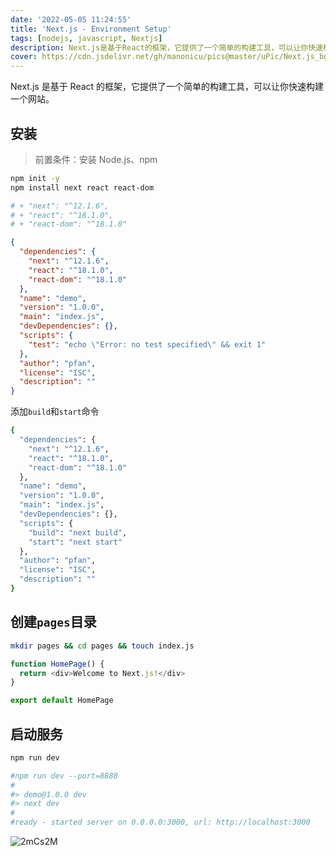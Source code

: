 ```yaml
---
date: '2022-05-05 11:24:55'
title: 'Next.js - Environment Setup'
tags: [nodejs, javascript, Nextjs]
description: Next.js是基于React的框架，它提供了一个简单的构建工具，可以让你快速构建一个网站。
cover: https://cdn.jsdelivr.net/gh/manonicu/pics@master/uPic/Next.js_bg.svg
---
```


Next.js 是基于 React 的框架，它提供了一个简单的构建工具，可以让你快速构建一个网站。

## 安装

> 前置条件：安装 Node.js、npm

```bash
npm init -y
npm install next react react-dom

# + "next": "^12.1.6",
# + "react": "^18.1.0",
# + "react-dom": "^18.1.0"
```

```json
{
  "dependencies": {
    "next": "^12.1.6",
    "react": "^18.1.0",
    "react-dom": "^18.1.0"
  },
  "name": "demo",
  "version": "1.0.0",
  "main": "index.js",
  "devDependencies": {},
  "scripts": {
    "test": "echo \"Error: no test specified\" && exit 1"
  },
  "author": "pfan",
  "license": "ISC",
  "description": ""
}
```

添加`build`和`start`命令

```bash
{
  "dependencies": {
    "next": "^12.1.6",
    "react": "^18.1.0",
    "react-dom": "^18.1.0"
  },
  "name": "demo",
  "version": "1.0.0",
  "main": "index.js",
  "devDependencies": {},
  "scripts": {
    "build": "next build",
    "start": "next start"
  },
  "author": "pfan",
  "license": "ISC",
  "description": ""
}
```

## 创建`pages`目录

```bash
mkdir pages && cd pages && touch index.js
```

```js
function HomePage() {
  return <div>Welcome to Next.js!</div>
}

export default HomePage
```

## 启动服务

```bash
npm run dev

#npm run dev --port=8888
#
#> demo@1.0.0 dev
#> next dev
#
#ready - started server on 0.0.0.0:3000, url: http://localhost:3000
```
![2mCs2M](https://cdn.jsdelivr.net/gh/manonicu/pics@master/uPic/2mCs2M.png)
